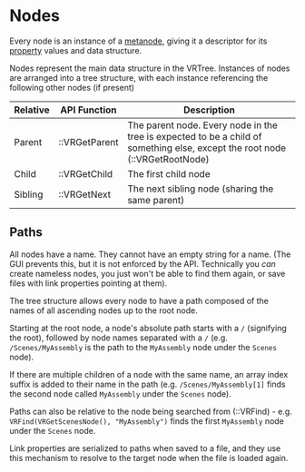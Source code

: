 # Nodes

Every node is an instance of a [metanode](metanodes.mdx), giving it a descriptor for its [property](properties.mdx) values and data structure.

Nodes represent the main data structure in the VRTree. Instances of nodes are arranged into a tree structure, with each instance referencing the following other nodes (if present)

| Relative | API Function  | Description                              |
| -------- | ------------- | ---------------------------------------- |
| Parent   | ::VRGetParent | The parent node. Every node in the tree is expected to be a child of something else, except the root node (::VRGetRootNode) |
| Child    | ::VRGetChild  | The first child node                     |
| Sibling  | ::VRGetNext   | The next sibling node (sharing the same parent) |

## Paths

All nodes have a name. They cannot have an empty string for a name. (The GUI prevents this, but it is not enforced by the API. Technically you *can* create nameless nodes, you just won't be able to find them again, or save files with link properties pointing at them).

The tree structure allows every node to have a path composed of the names of all ascending nodes up to the root node.

Starting at the root node, a node's absolute path starts with a `/` (signifying the root), followed by node names separated with a `/` (e.g. `/Scenes/MyAssembly` is the path to the `MyAssembly` node under the `Scenes` node).

If there are multiple children of a node with the same name, an array index suffix is added to their name in the path (e.g. `/Scenes/MyAssembly[1]` finds the second node called `MyAssembly` under the `Scenes` node).

Paths can also be relative to the node being searched from (::VRFind) - e.g. `VRFind(VRGetScenesNode(), "MyAssembly")` finds the first `MyAssembly` node under the `Scenes` node.

Link properties are serialized to paths when saved to a file, and they use this mechanism to resolve to the target node when the file is loaded again.
